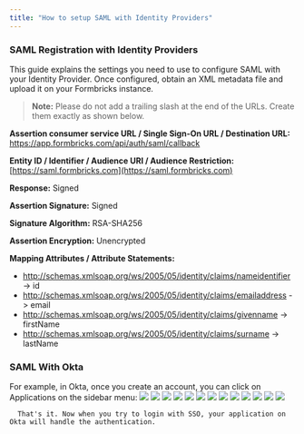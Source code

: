 ```yaml
---
title: "How to setup SAML with Identity Providers"
---
```


### SAML Registration with Identity Providers

This guide explains the settings you need to use to configure SAML with your Identity Provider. Once configured, obtain an XML metadata file and upload it on your Formbricks instance.

> **Note:** Please do not add a trailing slash at the end of the URLs. Create them exactly as shown below.

**Assertion consumer service URL / Single Sign-On URL / Destination URL:** https://app.formbricks.com/api/auth/saml/callback

**Entity ID / Identifier / Audience URI / Audience Restriction:** [https://saml.formbricks.com](https://saml.formbricks.com)

**Response:** Signed

**Assertion Signature:** Signed

**Signature Algorithm:** RSA-SHA256

**Assertion Encryption:** Unencrypted

**Mapping Attributes / Attribute Statements:**

- http://schemas.xmlsoap.org/ws/2005/05/identity/claims/nameidentifier -> id
- http://schemas.xmlsoap.org/ws/2005/05/identity/claims/emailaddress -> email
- http://schemas.xmlsoap.org/ws/2005/05/identity/claims/givenname -> firstName
- http://schemas.xmlsoap.org/ws/2005/05/identity/claims/surname -> lastName

### SAML With Okta

<Steps>
  <Step title="Create an application with your OIDC provider">
    For example, in Okta, once you create an account, you can click on Applications on the sidebar menu:
    <img src="/images/development/guides/auth-and-provision/okta/1.png" />
  </Step>
  <Step title="Click on Create App Integration">
    <img src="/images/development/guides/auth-and-provision/okta/2.png" />
  </Step>
  <Step title="Select SAML 2.0 in the modal form, and click Next">
    <img src="/images/development/guides/auth-and-provision/okta/3.png" />
  </Step>
  <Step title="Fill the general settings as shown and click Next">
    <img src="/images/development/guides/auth-and-provision/okta/4.png" />
  </Step>
  <Step title="Fill the fields mapping as shown and click Next">
    <img src="/images/development/guides/auth-and-provision/okta/5.png" />
  </Step>
  <Step title="Enter the SAML Integration Settings as shown and click Next">
    <img src="/images/development/guides/auth-and-provision/okta/6.png" />
  </Step>
  <Step title="Check the internal app checkbox and click Finish">
    <img src="/images/development/guides/auth-and-provision/okta/7.png" />
  </Step>
  <Step title="Check that the app is created successfully">
    <img src="/images/development/guides/auth-and-provision/okta/8.png" />
  </Step>
  <Step title="Click on the app and head over to the Assignments tab">
    <img src="/images/development/guides/auth-and-provision/okta/9.png" />
  </Step>
  <Step title="Click on Assign button and select Assign to People">
    <img src="/images/development/guides/auth-and-provision/okta/10.png" />
  </Step>
  <Step title="Select the users you want to assign the app to and click Assign">
    <img src="/images/development/guides/auth-and-provision/okta/11.png" />
  </Step>
  <Step title="Head over to the Sign On tab and scroll to the bottom to get the metadata, click on the Actions button">
    <img src="/images/development/guides/auth-and-provision/okta/12.png" />
  </Step>
  <Step title="Click on View IdP metadata">
    <img src="/images/development/guides/auth-and-provision/okta/13.png" />
  </Step>
  <Step title="Copy the metadata and paste it in the Formbricks SAML configuration"></Step>
</Steps>

      That's it. Now when you try to login with SSO, your application on Okta will handle the authentication.
